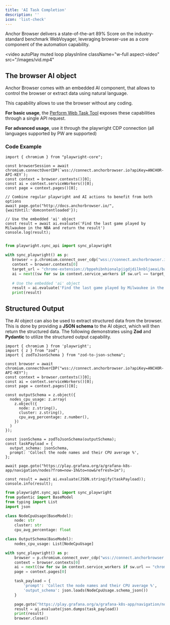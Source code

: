 ```yaml
---
title: 'AI Task Completion'
description: ''
icon: 'list-check'
---
```


Anchor Browser delivers a state-of-the-art 89% Score on the industry-standard benchmark WebVoyager, leveraging browser-use as a core component of the automation capability.

<video
  autoPlay
  muted
  loop
  playsInline
  className="w-full aspect-video"
  src="/images/vid.mp4"
></video>

## The browser AI object

Anchor Browser comes with an embedded AI component, that allows to control the browser or extract data using natural language.

This capability allows to use the browser without any coding.

**For basic usage**, the [Perform Web Task Tool](/api-reference/ai-tools/perform-web-task) exposes these capabilities through a single API request.

**For advanced usage**, use it through the playwright CDP connection (all languages supported by PW are supported)

### Code Example

<CodeGroup>

```tsx node.js
import { chromium } from "playwright-core";

const browserSession = await chromium.connectOverCDP(`wss://connect.anchorbrowser.io?apiKey=ANCHOR-API-KEY`);
const context = browser.contexts()[0];
const ai = context.serviceWorkers()[0];
const page = context.pages()[0];

// Combine regular playwright and AI actions to benefit from both options
await page.goto("http://docs.anchorbrowser.io/", {waitUntil:'domcontentloaded'});

// Use the embedded 'ai' object
const result = await ai.evaluate('Find the last game played by Milwaukee in the NBA and return the result')
console.log(result);

```
```python python

from playwright.sync_api import sync_playwright

with sync_playwright() as p:
   browser = p.chromium.connect_over_cdp("wss://connect.anchorbrowser.io?apiKey=ANCHOR-API-KEY")
   context = browser.contexts[0]
   target_url = "chrome-extension://bppehibnhionalpjigdjdilknbljaeai/background.js"
   ai = next((sw for sw in context.service_workers if sw.url == target_url), None)
            
   # Use the embedded 'ai' object
   result = ai.evaluate('Find the last game played by Milwaukee in the NBA and return the result')
   print(result)

```
</CodeGroup>

## Structured Output

The AI object can also be used to extract structured data from the browser. This is done by providing a **JSON schema** to the AI object, which will then return the structured data.
The following demonstrates using **Zod** and **Pydantic** to utilize the structured output capability.

<CodeGroup>

```tsx node.js
import { chromium } from 'playwright';
import { z } from "zod";
import { zodToJsonSchema } from "zod-to-json-schema";

const browser = await chromium.connectOverCDP("wss://connect.anchorbrowser.io?apiKey=ANCHOR-API-KEY");
const context = browser.contexts()[0];
const ai = context.serviceWorkers()[0];
const page = context.pages()[0];

const outputSchema = z.object({
  nodes_cpu_usage: z.array(
    z.object({
      node: z.string(),
      cluster: z.string(),
      cpu_avg_percentage: z.number(),
    })
  )
});

const jsonSchema = zodToJsonSchema(outputSchema);
const taskPayload = {
  output_schema: jsonSchema,
  prompt: 'Collect the node names and their CPU average %',
};

await page.goto("https://play.grafana.org/a/grafana-k8s-app/navigation/nodes?from=now-1h&to=now&refresh=1m");

const result = await ai.evaluate(JSON.stringify(taskPayload));
console.info(result);
```
```python python
from playwright.sync_api import sync_playwright
from pydantic import BaseModel
from typing import List
import json

class NodeCpuUsage(BaseModel):
    node: str
    cluster: str
    cpu_avg_percentage: float

class OutputSchema(BaseModel):
    nodes_cpu_usage: List[NodeCpuUsage]

with sync_playwright() as p:
    browser = p.chromium.connect_over_cdp("wss://connect.anchorbrowser.io?apiKey=ANCHOR-API-KEY")
    context = browser.contexts[0]
    ai = next((sw for sw in context.service_workers if sw.url == "chrome-extension://bppehibnhionalpjigdjdilknbljaeai/background.js"), None)
    page = context.pages[0]

    task_payload = {
        'prompt': 'Collect the node names and their CPU average %',
        'output_schema': json.loads(NodeCpuUsage.schema_json())
    }

    page.goto("https://play.grafana.org/a/grafana-k8s-app/navigation/nodes?from=now-1h&to=now&refresh=1m")
    result = ai.evaluate(json.dumps(task_payload))
    print(result)
    browser.close()

```
</CodeGroup>